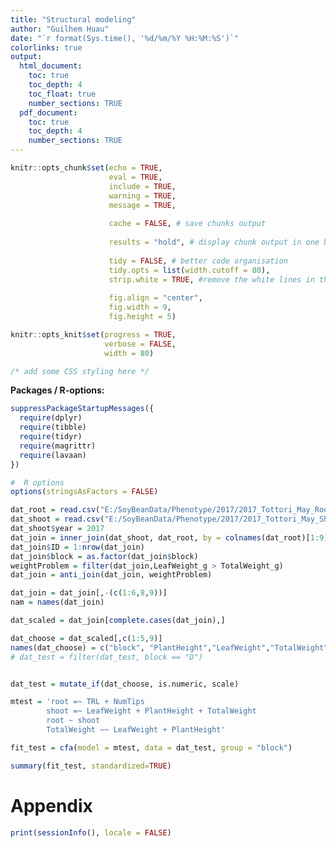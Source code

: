 ```yaml
---
title: "Structural modeling"
author: "Guilhem Huau"
date: "`r format(Sys.time(), '%d/%m/%Y %H:%M:%S')`"
colorlinks: true
output:
  html_document:
    toc: true
    toc_depth: 4
    toc_float: true
    number_sections: TRUE
  pdf_document:
    toc: true
    toc_depth: 4
    number_sections: TRUE
---
```


```r
knitr::opts_chunk$set(echo = TRUE,
                      eval = TRUE,
                      include = TRUE,
                      warning = TRUE,
                      message = TRUE,
                      
                      cache = FALSE, # save chunks output 
                      
                      results = "hold", # display chunk output in one block
                      
                      tidy = FALSE, # better code organisation
                      tidy.opts = list(width.cutoff = 80),
                      strip.white = TRUE, #remove the white lines in the beginning or end of a source chunk
                      
                      fig.align = "center",
                      fig.width = 9,
                      fig.height = 5)

knitr::opts_knit$set(progress = TRUE,
                     verbose = FALSE,
                     width = 80)

```

```css
/* add some CSS styling here */
```

**Packages / R-options:**
```r
suppressPackageStartupMessages({
  require(dplyr)
  require(tibble)
  require(tidyr)
  require(magrittr)
  require(lavaan)
})

#  R options
options(stringsAsFactors = FALSE)

```


```r
dat_root = read.csv("E:/SoyBeanData/Phenotype/2017/2017_Tottori_May_RootPhenotype.csv")
dat_shoot = read.csv("E:/SoyBeanData/Phenotype/2017/2017_Tottori_May_ShootPhenotype.csv")
dat_shoot$year = 2017
dat_join = inner_join(dat_shoot, dat_root, by = colnames(dat_root)[1:9])
dat_join$ID = 1:nrow(dat_join)
dat_join$block = as.factor(dat_join$block)
weightProblem = filter(dat_join,LeafWeight_g > TotalWeight_g)
dat_join = anti_join(dat_join, weightProblem)

dat_join = dat_join[,-(c(1:6,8,9))]
nam = names(dat_join)

dat_scaled = dat_join[complete.cases(dat_join),]
```

```r

dat_choose = dat_scaled[,c(1:5,9)]
names(dat_choose) = c("block", "PlantHeight","LeafWeight","TotalWeight","TRL","NumTips")
# dat_test = filter(dat_test, block == "D")


dat_test = mutate_if(dat_choose, is.numeric, scale)

mtest = 'root =~ TRL + NumTips
        shoot =~ LeafWeight + PlantHeight + TotalWeight
        root ~ shoot
        TotalWeight ~~ LeafWeight + PlantHeight'

fit_test = cfa(model = mtest, data = dat_test, group = "block")

summary(fit_test, standardized=TRUE)

```



# Appendix
```r
print(sessionInfo(), locale = FALSE)
```
